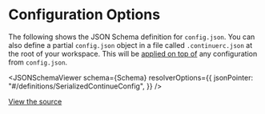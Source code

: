 
# Configuration Options

The following shows the JSON Schema definition for `config.json`. You can also define a partial `config.json` object in a file called `.continuerc.json` at the root of your workspace. This will be [applied on top of](https://github.com/continuedev/continue/blob/74c1eb5e25c517c575f72d26227d31d5d2ea18ed/extensions/vscode/src/ideProtocol.ts#L165-L173) any configuration from `config.json`.

<JSONSchemaViewer
  schema={Schema}
  resolverOptions={{
    jsonPointer: "#/definitions/SerializedContinueConfig",
  }}
/>

[View the source](https://github.com/continuedev/continue/blob/main/extensions/vscode/config_schema.json)

